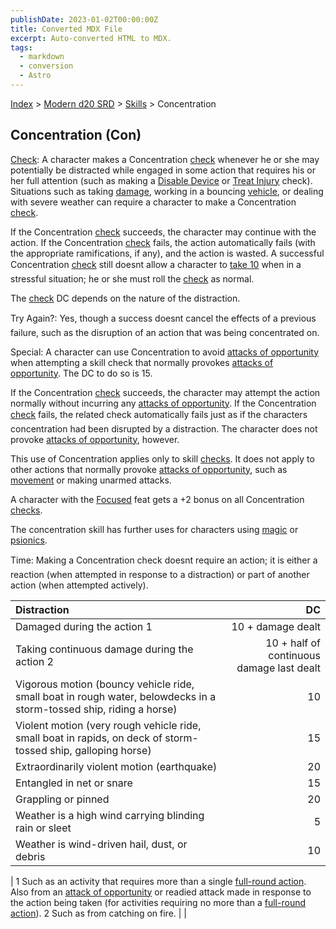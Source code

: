 ```yaml
---
publishDate: 2023-01-02T00:00:00Z
title: Converted MDX File
excerpt: Auto-converted HTML to MDX.
tags:
  - markdown
  - conversion
  - Astro
---
```


[Index](-index) > [Modern d20 SRD](modern-d20-srd-index) > [Skills](modern-d20-srd-skills-index) > Concentration

## Concentration (Con)

[Check](modern-d20-srd-skills-skill-basics-php#skill-check-index): A character makes a Concentration [check](modern-d20-srd-skills-skill-basics-php#skill-check-index) whenever he or she may potentially be distracted while engaged in some action that requires his or her full attention (such as making a [Disable
Device](modern-d20-srd-skills-disable-device) or [Treat Injury](modern-d20-srd-skills-treat-injury) check). Situations such as taking [damage](modern-d20-srd-combat-damage), working in a bouncing [vehicle](modern-d20-srd-equipment-equipment-vehicles), or dealing with severe weather can require a character to make a Concentration [check](modern-d20-srd-skills-skill-basics-php#skill-check-index).

If the Concentration [check](modern-d20-srd-skills-skill-basics-php#skill-check-index) succeeds, the character may continue with the action. If the Concentration [check](modern-d20-srd-skills-skill-basics-php#skill-check-index) fails, the action automatically fails (with the appropriate ramifications, if any), and the action is wasted.
A successful Concentration [check](modern-d20-srd-skills-skill-basics-php#skill-check-index) still doesnt allow a character to [take
10](modern-d20-srd-skills-skill-basics-php#take10-index) when in a stressful situation; he or she must roll the [check](modern-d20-srd-skills-skill-basics-php#skill-check-index) as normal.

The [check](modern-d20-srd-skills-skill-basics-php#skill-check-index) DC depends on the nature of the distraction.

Try Again?: Yes, though a success doesnt cancel the effects of a previous failure, such as the disruption of an action that was being concentrated on.

Special: A character can use Concentration to avoid [attacks
of opportunity](modern-d20-srd-combat-attacks-of-opportunity) when attempting a skill check that normally provokes [attacks
of opportunity](modern-d20-srd-combat-attacks-of-opportunity). The DC to do so is 15.

If the Concentration [check](modern-d20-srd-skills-skill-basics-php#skill-check-index) succeeds, the character may attempt the action normally without incurring any [attacks
of opportunity](modern-d20-srd-combat-attacks-of-opportunity). If the Concentration [check](modern-d20-srd-skills-skill-basics-php#skill-check-index) fails, the related check automatically fails just as if the characters concentration had been disrupted by a distraction. The character does not provoke [attacks
of opportunity](modern-d20-srd-combat-attacks-of-opportunity), however.

This use of Concentration applies only to skill [checks](modern-d20-srd-skills-skill-basics-php#skill-check-index). It does not apply to other actions that normally provoke [attacks
of opportunity](modern-d20-srd-combat-attacks-of-opportunity), such as [movement](modern-d20-srd-combat-movement-and-position) or making unarmed attacks.

A character with the [Focused](modern-d20-srd-feats-focused) feat gets a +2 bonus on all Concentration [checks](modern-d20-srd-skills-skill-basics-php#skill-check-index).

The concentration skill has further uses for characters using [magic](modern-d20-srd-fx-index) or [psionics](modern-d20-srd-psionics-index).

Time: Making a Concentration check doesnt require an action; it is either a
reaction (when attempted in response to a distraction) or part of another action
(when attempted actively).

| Distraction                                                                                                         |                                        DC |
| :------------------------------------------------------------------------------------------------------------------ | ----------------------------------------: |
| Damaged during the action 1                                                                                         |                         10 + damage dealt |
| Taking continuous damage during the action 2                                                                        | 10 + half of continuous damage last dealt |
| Vigorous motion (bouncy vehicle ride, small boat in rough water, belowdecks in a storm-tossed ship, riding a horse) |                                        10 |
| Violent motion (very rough vehicle ride, small boat in rapids, on deck of storm-tossed ship, galloping horse)       |                                        15 |
| Extraordinarily violent motion (earthquake)                                                                         |                                        20 |
| Entangled in net or snare                                                                                           |                                        15 |
| Grappling or pinned                                                                                                 |                                        20 |
| Weather is a high wind carrying blinding rain or sleet                                                              |                                         5 |
| Weather is wind-driven hail, dust, or debris                                                                        |                                        10 |

| 1 Such as an activity that requires more than a single [full-round
action](modern-d20-srd-combat-full-round-actions). Also from an [attack
of opportunity](modern-d20-srd-combat-attacks-of-opportunity) or readied attack made in response to the action being taken (for activities requiring no more than a [full-round
action](modern-d20-srd-combat-full-round-actions)).
2 Such as from catching on fire. | |
